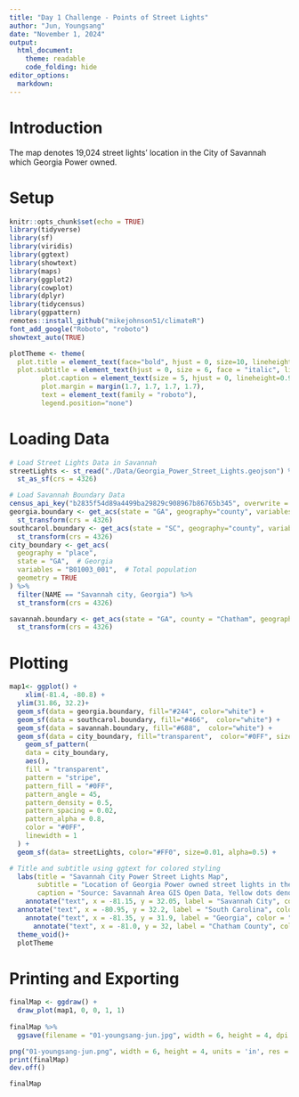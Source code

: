 ```yaml
---
title: "Day 1 Challenge - Points of Street Lights"
author: "Jun, Youngsang"
date: "November 1, 2024"
output: 
  html_document: 
    theme: readable
    code_folding: hide
editor_options: 
  markdown: 
---
```


# Introduction

The map denotes 19,024 street lights' location in the City of Savannah which Georgia Power owned.

# Setup

```r
knitr::opts_chunk$set(echo = TRUE)
library(tidyverse)
library(sf)
library(viridis)
library(ggtext)
library(showtext)
library(maps)
library(ggplot2)
library(cowplot)
library(dplyr)
library(tidycensus)
library(ggpattern)
remotes::install_github("mikejohnson51/climateR")
font_add_google("Roboto", "roboto")
showtext_auto(TRUE)

plotTheme <- theme(
  plot.title = element_text(face="bold", hjust = 0, size=10, lineheight=0.8),
  plot.subtitle = element_text(hjust = 0, size = 6, face = "italic", lineheight=0.8, margin = margin(b = 3, t = 6)),  
        plot.caption = element_text(size = 5, hjust = 0, lineheight=0.9),
        plot.margin = margin(1.7, 1.7, 1.7, 1.7),
        text = element_text(family = "roboto"),
        legend.position="none") 
```

# Loading Data

```r
# Load Street Lights Data in Savannah
streetLights <- st_read("./Data/Georgia_Power_Street_Lights.geojson") %>% 
  st_as_sf(crs = 4326)

# Load Savannah Boundary Data
census_api_key("b2835f54d89a4499ba29829c908967b86765b345", overwrite = TRUE)
georgia.boundary <- get_acs(state = "GA", geography="county", variables = "B01003_001", geometry = TRUE, progress = FALSE) %>%
  st_transform(crs = 4326)
southcarol.boundary <- get_acs(state = "SC", geography="county", variables = "B01003_001", geometry = TRUE, progress = FALSE) %>%
  st_transform(crs = 4326)
city_boundary <- get_acs(
  geography = "place",
  state = "GA",  # Georgia
  variables = "B01003_001",  # Total population
  geometry = TRUE
) %>%
  filter(NAME == "Savannah city, Georgia") %>% 
  st_transform(crs = 4326) 

savannah.boundary <- get_acs(state = "GA", county = "Chatham", geography = "tract", variables = "B01003_001", geometry = TRUE, progress = FALSE) %>%
  st_transform(crs = 4326)
```

# Plotting

```r
map1<- ggplot() + 
    xlim(-81.4, -80.8) +  
  ylim(31.86, 32.2)+
  geom_sf(data = georgia.boundary, fill="#244", color="white") +
  geom_sf(data = southcarol.boundary, fill="#466",  color="white") +
  geom_sf(data = savannah.boundary, fill="#688",  color="white") +
  geom_sf(data = city_boundary, fill="transparent",  color="#0FF", size=12) +
    geom_sf_pattern(
    data = city_boundary,
    aes(),
    fill = "transparent",                
    pattern = "stripe",                  
    pattern_fill = "#0FF",               
    pattern_angle = 45,                  
    pattern_density = 0.5,               
    pattern_spacing = 0.02,              
    pattern_alpha = 0.8,                 
    color = "#0FF",                      
    linewidth = 1                        
  ) +
  geom_sf(data= streetLights, color="#FF0", size=0.01, alpha=0.5) +

# Title and subtitle using ggtext for colored styling
  labs(title = "Savannah City Power Street Lights Map",
       subtitle = "Location of Georgia Power owned street lights in the City of Savannah, 2022",
       caption = "Source: Savannah Area GIS Open Data, Yellow dots denote 19,024 street lights\nGitHub@yjmark, @weitzman-musa, #30DayMapChallenge #Day01") +
    annotate("text", x = -81.15, y = 32.05, label = "Savannah City", color = "#0FF", size = 4, family = "roboto",   fontface = "bold", lineheight=0.9) +
  annotate("text", x = -80.95, y = 32.2, label = "South Carolina", color = "#FFF", size = 4, family = "roboto",   fontface = "bold", hjust=0, lineheight=0.9, alpha=0.7) +
    annotate("text", x = -81.35, y = 31.9, label = "Georgia", color = "#FFF", size = 4, family = "roboto",   fontface = "bold", hjust=0, lineheight=0.9, alpha=0.7) +
      annotate("text", x = -81.0, y = 32, label = "Chatham County", color = "#FFF", size = 2, family = "roboto",   hjust=0, lineheight=0.9) +
  theme_void()+
  plotTheme
```

# Printing and Exporting

```r
finalMap <- ggdraw() +
  draw_plot(map1, 0, 0, 1, 1) 
 
finalMap %>% 
  ggsave(filename = "01-youngsang-jun.jpg", width = 6, height = 4, dpi = 300)

png("01-youngsang-jun.png", width = 6, height = 4, units = 'in', res = 300)
print(finalMap)
dev.off()
```

```r
finalMap
```

